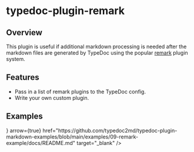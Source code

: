 
# typedoc-plugin-remark

<PackageDescription pjson={pjson} />

## Overview

This plugin is useful if additional markdown processing is needed after the markdown files are generated by TypeDoc using the popular [remark](https://github.com/remarkjs/remark#readme) plugin system.

## Features

- Pass in a list of remark plugins to the TypeDoc config.
- Write your own custom plugin.

## Examples

<Cards num={2}>
  <Cards.Card
    title="View on GitHub"
    icon={<FontAwesomeIcon icon={faGithub} />}
    arrow={true}
    href="https://github.com/typedoc2md/typedoc-plugin-markdown-examples/blob/main/examples/09-remark-example/docs/README.md"
    target="_blank"
  />
</Cards>
